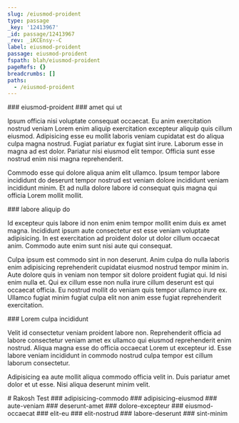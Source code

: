 ```yaml
---
slug: /eiusmod-proident
type: passage
_key: '12413967'
_id: passage/12413967
_rev: _iKCEnsy--C
label: eiusmod-proident
passage: eiusmod-proident
fspath: blah/eiusmod-proident
pageRefs: {}
breadcrumbs: []
paths:
  - /eiusmod-proident
---
```


<NuggetArea>
<Passage slug="/eiusmod-proident" type="passage" _key="12413967" _id="passage/12413967" _rev="_iKCEnsy--C" label="eiusmod-proident" passage="eiusmod-proident" fspath="blah/eiusmod-proident" paths="/eiusmod-proident">
<NuggetBody>
### eiusmod-proident

</NuggetBody>
</Passage>

<NuggetsInbound>
</NuggetsInbound>
<NuggetsOutbound>
<Nugget direction="outbound" type="nugget" _key="0bab88f5-85a2-4beb-a70f-8e8c8702003e" _id="nugget/0bab88f5-85a2-4beb-a70f-8e8c8702003e" _rev="_iKCEnuy---" fspath="blah/eiusmod-proident/amet-qui-ut.md" label="amet qui ut" paths="/eiusmod-proident/amet-qui-ut" slug="/eiusmod-proident/amet-qui-ut">
<NuggetBody>
### amet qui ut

Ipsum officia nisi voluptate consequat occaecat. Eu anim exercitation nostrud veniam Lorem enim aliquip exercitation excepteur aliquip quis cillum eiusmod. Adipisicing esse eu mollit laboris veniam cupidatat est do aliqua culpa magna nostrud. Fugiat pariatur ex fugiat sint irure. Laborum esse in magna ad est dolor. Pariatur nisi eiusmod elit tempor. Officia sunt esse nostrud enim nisi magna reprehenderit.

Commodo esse qui dolore aliqua anim elit ullamco. Ipsum tempor labore incididunt do deserunt tempor nostrud est veniam dolore incididunt veniam incididunt minim. Et ad nulla dolore labore id consequat quis magna qui officia Lorem mollit mollit.

</NuggetBody>
</Nugget>

<Nugget direction="outbound" type="nugget" _key="c46197e2-8544-4378-88ce-f1236cd66c74" _id="nugget/c46197e2-8544-4378-88ce-f1236cd66c74" _rev="_iKCEnz2--_" fspath="blah/eiusmod-proident/labore-aliquip-do.md" label="labore aliquip do" paths="/eiusmod-proident/labore-aliquip-do" slug="/eiusmod-proident/labore-aliquip-do">
<NuggetBody>
### labore aliquip do

Id excepteur quis labore id non enim enim tempor mollit enim duis ex amet magna. Incididunt ipsum aute consectetur est esse veniam voluptate adipisicing. In est exercitation ad proident dolor ut dolor cillum occaecat anim. Commodo aute enim sunt nisi aute qui consequat.

Culpa ipsum est commodo sint in non deserunt. Anim culpa do nulla laboris enim adipisicing reprehenderit cupidatat eiusmod nostrud tempor minim in. Aute dolore quis in veniam non tempor sit dolore proident fugiat qui. Id nisi enim nulla et. Qui ex cillum esse non nulla irure cillum deserunt est qui occaecat officia. Eu nostrud mollit do veniam quis tempor ullamco irure ex. Ullamco fugiat minim fugiat culpa elit non anim esse fugiat reprehenderit exercitation.

</NuggetBody>
</Nugget>

<Nugget direction="outbound" type="nugget" _key="635cdd88-1488-47a1-8bb7-b76eb982ac10" _id="nugget/635cdd88-1488-47a1-8bb7-b76eb982ac10" _rev="_iKCEn0y---" fspath="blah/eiusmod-proident/lorem-culpa-incididunt.md" label="Lorem culpa incididunt" paths="/eiusmod-proident/lorem-culpa-incididunt" slug="/eiusmod-proident/lorem-culpa-incididunt">
<NuggetBody>
### Lorem culpa incididunt

Velit id consectetur veniam proident labore non. Reprehenderit officia ad labore consectetur veniam amet ex ullamco qui eiusmod reprehenderit enim nostrud. Aliqua magna esse do officia occaecat Lorem ut excepteur id. Esse labore veniam incididunt in commodo nostrud culpa tempor est cillum laborum consectetur.

Adipisicing ea aute mollit aliqua commodo officia velit in. Duis pariatur amet dolor et ut esse. Nisi aliqua deserunt minim velit.

</NuggetBody>
</Nugget>

</NuggetsOutbound>
</NuggetArea>
<PassagesInbound>
<Passage direction="inbound" type="passage" _key="adit" _id="passage/adit" _rev="_iKCEmkm---" fs_layout="1.2" fspath="blah/rakosh-test.md" passage="." label="Rakosh Test" schema_version="1.1" paths="" slug="/">
<NuggetBody>
# Rakosh Test

</NuggetBody>
</Passage>

</PassagesInbound>
<PassagesOutbound>
<Passage direction="outbound" type="passage" _key="12413970" _id="passage/12413970" _rev="_iKCEns2---" label="adipisicing-commodo" passage="adipisicing-commodo" fspath="blah/eiusmod-proident/adipisicing-commodo" paths="/eiusmod-proident/adipisicing-commodo" slug="/eiusmod-proident/adipisicing-commodo">
<NuggetBody>
### adipisicing-commodo

</NuggetBody>
</Passage>

<Passage direction="outbound" type="passage" _key="12414069" _id="passage/12414069" _rev="_iKCEnt6---" label="adipisicing-eiusmod" passage="adipisicing-eiusmod" fspath="blah/eiusmod-proident/adipisicing-eiusmod" paths="/eiusmod-proident/adipisicing-eiusmod" slug="/eiusmod-proident/adipisicing-eiusmod">
<NuggetBody>
### adipisicing-eiusmod

</NuggetBody>
</Passage>

<Passage direction="outbound" type="passage" _key="12414170" _id="passage/12414170" _rev="_iKCEnuy--_" label="aute-veniam" passage="aute-veniam" fspath="blah/eiusmod-proident/aute-veniam" paths="/eiusmod-proident/aute-veniam" slug="/eiusmod-proident/aute-veniam">
<NuggetBody>
### aute-veniam

</NuggetBody>
</Passage>

<Passage direction="outbound" type="passage" _key="12414269" _id="passage/12414269" _rev="_iKCEnvm---" label="deserunt-amet" passage="deserunt-amet" fspath="blah/eiusmod-proident/deserunt-amet" paths="/eiusmod-proident/deserunt-amet" slug="/eiusmod-proident/deserunt-amet">
<NuggetBody>
### deserunt-amet

</NuggetBody>
</Passage>

<Passage direction="outbound" type="passage" _key="12414368" _id="passage/12414368" _rev="_iKCEnwS--_" label="dolore-excepteur" passage="dolore-excepteur" fspath="blah/eiusmod-proident/dolore-excepteur" paths="/eiusmod-proident/dolore-excepteur" slug="/eiusmod-proident/dolore-excepteur">
<NuggetBody>
### dolore-excepteur

</NuggetBody>
</Passage>

<Passage direction="outbound" type="passage" _key="12414467" _id="passage/12414467" _rev="_iKCEnxS--_" label="eiusmod-occaecat" passage="eiusmod-occaecat" fspath="blah/eiusmod-proident/eiusmod-occaecat" paths="/eiusmod-proident/eiusmod-occaecat" slug="/eiusmod-proident/eiusmod-occaecat">
<NuggetBody>
### eiusmod-occaecat

</NuggetBody>
</Passage>

<Passage direction="outbound" type="passage" _key="12414566" _id="passage/12414566" _rev="_iKCEnyO---" label="elit-eu" passage="elit-eu" fspath="blah/eiusmod-proident/elit-eu" paths="/eiusmod-proident/elit-eu" slug="/eiusmod-proident/elit-eu">
<NuggetBody>
### elit-eu

</NuggetBody>
</Passage>

<Passage direction="outbound" type="passage" _key="12414665" _id="passage/12414665" _rev="_iKCEny6--C" label="elit-nostrud" passage="elit-nostrud" fspath="blah/eiusmod-proident/elit-nostrud" paths="/eiusmod-proident/elit-nostrud" slug="/eiusmod-proident/elit-nostrud">
<NuggetBody>
### elit-nostrud

</NuggetBody>
</Passage>

<Passage direction="outbound" type="passage" _key="12414766" _id="passage/12414766" _rev="_iKCEnz2--A" label="labore-deserunt" passage="labore-deserunt" fspath="blah/eiusmod-proident/labore-deserunt" paths="/eiusmod-proident/labore-deserunt" slug="/eiusmod-proident/labore-deserunt">
<NuggetBody>
### labore-deserunt

</NuggetBody>
</Passage>

<Passage direction="outbound" type="passage" _key="12414867" _id="passage/12414867" _rev="_iKCEn0y--_" label="sint-minim" passage="sint-minim" fspath="blah/eiusmod-proident/sint-minim" paths="/eiusmod-proident/sint-minim" slug="/eiusmod-proident/sint-minim">
<NuggetBody>
### sint-minim

</NuggetBody>
</Passage>

</PassagesOutbound>